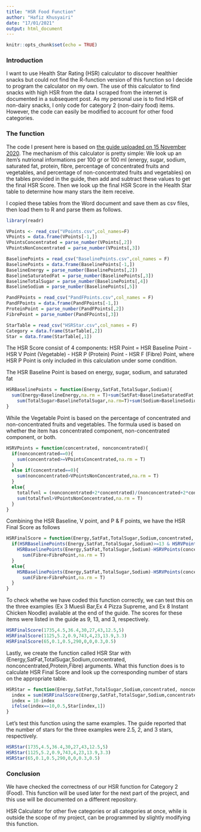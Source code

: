 ```yaml
---
title: "HSR Food Function"
author: "Hafiz Khusyairi"
date: "17/01/2021"
output: html_document
---
```


```r
knitr::opts_chunk$set(echo = TRUE)
```

### Introduction

I want to use Health Star Rating (HSR) calculator to discover healthier snacks but could not find the R-function version of this function so I decide to program the calculator on my own. The use of this calculator to find snacks with high HSR from the data I scraped from the internet is documented in a subsequent post. As my personal use is to find HSR of non-dairy snacks, I only code for category 2 (non-dairy food) items. However, the code can easily be modified to account for other food categories.

### The function

The code I present here is based on [the guide uploaded on 15 November 2020][1]. The mechanism of this calculator is pretty simple: We look up an item's nutrional informations per 100 gr or 100 ml (energy, sugar, sodium, saturated fat, protein, fibre, percentage of concentrated fruits and vegetables, and percentage of non-concentrated fruits and vegetables) on the tables provided in the guide, then add and subtract these values to get the final HSR Score. Then we look up the final HSR Score in the Health Star table to determine how many stars the item receive.

I copied these tables from the Word document and save them as csv files, then load them to R and parse them as follows.

```r
library(readr)

VPoints <- read_csv("VPoints.csv",col_names=F)
VPoints = data.frame(VPoints[-1,])
VPointsConcentrated = parse_number(VPoints[,2])
VPointsNonConcentrated = parse_number(VPoints[,3])

BaselinePoints = read_csv("BaselinePoints.csv",col_names = F)
BaselinePoints = data.frame(BaselinePoints[-1,])
BaselineEnergy = parse_number(BaselinePoints[,2])
BaselineSaturatedFat = parse_number(BaselinePoints[,3])
BaselineTotalSugar = parse_number(BaselinePoints[,4])
BaselineSodium = parse_number(BaselinePoints[,5])

PandFPoints = read_csv("PandFPoints.csv",col_names = F)
PandFPoints = data.frame(PandFPoints[-1,])
ProteinPoint = parse_number(PandFPoints[,2])
FibrePoint = parse_number(PandFPoints[,3])

StarTable = read_csv("HSRStar.csv",col_names = F)
Category = data.frame(StarTable[,2])
Star = data.frame(StarTable[,1])
```

The HSR Score consist of 4 components: HSR Point = HSR Baseline Point - HSR V Point (Vegetable) - HSR P (Protein) Point - HSR F (Fibre) Point, where HSR P Point is only included in this calculation under some condition.

The HSR Baseline Point is based on energy, sugar, sodium, and saturated fat

```r
HSRBaselinePoints = function(Energy,SatFat,TotalSugar,Sodium){
  sum(Energy>BaselineEnergy,na.rm = T)+sum(SatFat>BaselineSaturatedFat,na.rm = T)+
    sum(TotalSugar>BaselineTotalSugar,na.rm=T)+sum(Sodium>BaselineSodium,na.rm=T)
}
```

While the Vegetable Point is based on the percentage of concentrated and non-concentrated fruits and vegetables. The formula used is based on whether the item has concentrated component, non-concentrated component, or both.

```r
HSRVPoints = function(concentrated, nonconcentrated){
  if(nonconcentrated==0){
    sum(concentrated>=VPointsConcentrated,na.rm = T)
  }
  else if(concentrated==0){
    sum(nonconcentrated>VPointsNonConcentrated,na.rm = T)
  }
  else{
    totalfvnl = (nonconcentrated+2*concentrated)/(nonconcentrated+2*concentrated+(100-concentrated-nonconcentrated))*100
    sum(totalfvnl>VPointsNonConcentrated,na.rm = T)
  }
}
```

Combining the HSR Baseline, V point, and P & F points, we have the HSR Final Score as follows

```r
HSRFinalScore = function(Energy,SatFat,TotalSugar,Sodium,concentrated, nonconcentrated,Protein,Fibre){ 
  if(HSRBaselinePoints(Energy,SatFat,TotalSugar,Sodium)>=13 & HSRVPoints(concentrated, nonconcentrated)<5){
    HSRBaselinePoints(Energy,SatFat,TotalSugar,Sodium)-HSRVPoints(concentrated, nonconcentrated)-
      sum(Fibre>FibrePoint,na.rm = T)
  }
  else{
    HSRBaselinePoints(Energy,SatFat,TotalSugar,Sodium)-HSRVPoints(concentrated, nonconcentrated)-sum(Protein>ProteinPoint,na.rm = T)-
      sum(Fibre>FibrePoint,na.rm = T)
  }
}
```

To check whethe we have coded this function correctly, we can test this on the three examples (Ex 3 Muesli Bar,Ex 4 Pizza Supreme, and Ex 8 Instant Chicken Noodle) available at the end of the guide. The scores for these items were listed in the guide as 9, 13, and 3, respectively.

```r
HSRFinalScore(1735,4.5,36.4,30,27,43,12.5,5)
HSRFinalScore(1125,5.2,0.9,743,4,23,13.9,3.3)
HSRFinalScore(65,0.1,0.5,290,0,0,0.3,0.5)
```

Lastly, we create the function called HSR Star with (Energy,SatFat,TotalSugar,Sodium,concentrated, nonconcentrated,Protein,Fibre) arguments. What this function does is to calculate HSR Final Score and look up the corresponding number of stars on the appropriate table.

```r
HSRStar = function(Energy,SatFat,TotalSugar,Sodium,concentrated, nonconcentrated,Protein,Fibre){
  index = sum(HSRFinalScore(Energy,SatFat,TotalSugar,Sodium,concentrated, nonconcentrated,Protein,Fibre)<=Category,na.rm=T)
  index = 10-index
  ifelse(index==10,0.5,Star[index,1])
}
```

Let's test this function using the same examples. The guide reported that the number of stars for the three examples were 2.5, 2, and 3 stars, respectively.

```r
HSRStar(1735,4.5,36.4,30,27,43,12.5,5)
HSRStar(1125,5.2,0.9,743,4,23,13.9,3.3)
HSRStar(65,0.1,0.5,290,0,0,0.3,0.5)
```

### Conclusion

We have checked the correctness of our HSR function for Category 2 (Food). This function will be used later for the next part of the project, and this use will be documented on a different repository.

HSR Calculator for other five categories or all categories at once, while is outside the scope of my project, can be programmed by slightly modifying this function.

[1]: http://www.healthstarrating.gov.au/internet/healthstarrating/publishing.nsf/Content/guide-for-industry